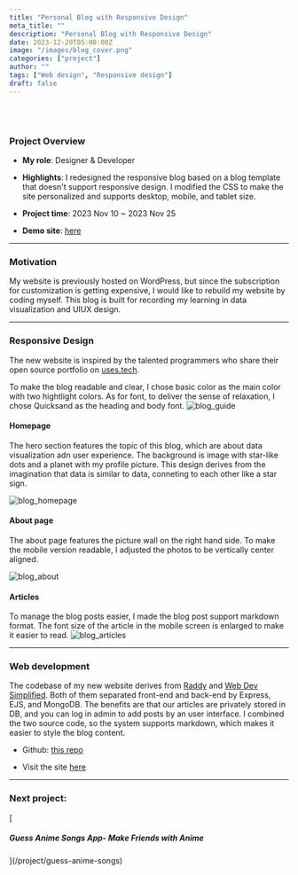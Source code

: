 ```yaml
---
title: "Personal Blog with Responsive Design"
meta_title: ""
description: "Personal Blog with Responsive Design"
date: 2023-12-20T05:00:00Z
image: "/images/blog_cover.png"
categories: ["project"]
author: ""
tags: ["Web design", "Responsive design"]
draft: false
---
```


<br />
<br />

### Project Overview

- **My role**: Designer & Developer
- **Highlights**: I redesigned the responsive blog based on a blog template that doesn't support responsive design. I modified the CSS to make the site personalized and supports desktop, mobile, and tablet size.

- **Project time**: 2023 Nov 10 ~ 2023 Nov 25
- **Demo site**: [here](https://drab-teal-swordfish-tam.cyclic.app/)

---

### Motivation

My website is previously hosted on WordPress, but since the subscription for customization is getting expensive, I would like to rebuild my website by coding myself. This blog is built for recording my learning in data visualization and UIUX design.

---

### Responsive Design

The new website is inspired by the talented programmers who share their open source portfolio on [uses.tech](https://uses.tech/like/JavaScript).

To make the blog readable and clear, I chose basic color as the main color with two hightlight colors. As for font, to deliver the sense of relaxation, I chose Quicksand as the heading and body font.
![blog_guide](/images/blog_guide.png)

#### Homepage

The hero section features the topic of this blog, which are about data visualization adn user experience. The background is image with star-like dots and a planet with my profile picture. This design derives from the imagination that data is similar to data, conneting to each other like a star sign.

![blog_homepage](/images/blog_homepage.png)

#### About page

The about page features the picture wall on the right hand side. To make the mobile version readable, I adjusted the photos to be vertically center aligned.

![blog_about](/images/blog_about.png)

#### Articles

To manage the blog posts easier, I made the blog post support markdown format. The font size of the article in the mobile screen is enlarged to make it easier to read.
![blog_articles](/images/blog_articles.png)

---

### Web development

The codebase of my new website derives from [Raddy](https://github.com/RaddyTheBrand/25.NodeJs-Express-EJS-MongoDB--Blog) and [Web Dev Simplified](https://github.com/WebDevSimplified/Markdown-Blog). Both of them separated front-end and back-end by Express, EJS, and MongoDB. The benefits are that our articles are privately stored in DB, and you can log in admin to add posts by an user interface. I combined the two source code, so the system supports markdown, which makes it easier to style the blog content.

- Github: [this repo](https://github.com/yishanhsieh/Express-blog)

- Visit the site [here](https://drab-teal-swordfish-tam.cyclic.app/)

---

<h3>Next project:</h3> [<h5>Guess Anime Songs App- Make Friends with Anime</h5>](/project/guess-anime-songs)
